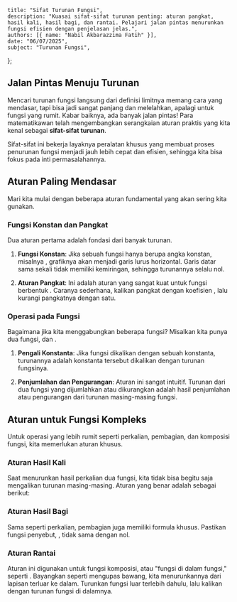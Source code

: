     title: "Sifat Turunan Fungsi",
    description: "Kuasai sifat-sifat turunan penting: aturan pangkat, hasil kali, hasil bagi, dan rantai. Pelajari jalan pintas menurunkan fungsi efisien dengan penjelasan jelas.",
    authors: [{ name: "Nabil Akbarazzima Fatih" }],
    date: "06/07/2025",
    subject: "Turunan Fungsi",
};

## Jalan Pintas Menuju Turunan

Mencari turunan fungsi langsung dari definisi limitnya memang cara yang mendasar, tapi bisa jadi sangat panjang dan melelahkan, apalagi untuk fungsi yang rumit. Kabar baiknya, ada banyak jalan pintas! Para matematikawan telah mengembangkan serangkaian aturan praktis yang kita kenal sebagai **sifat-sifat turunan**.

Sifat-sifat ini bekerja layaknya peralatan khusus yang membuat proses penurunan fungsi menjadi jauh lebih cepat dan efisien, sehingga kita bisa fokus pada inti permasalahannya.

## Aturan Paling Mendasar

Mari kita mulai dengan beberapa aturan fundamental yang akan sering kita gunakan.

### Fungsi Konstan dan Pangkat

Dua aturan pertama adalah fondasi dari banyak turunan.

1.  **Fungsi Konstan**: Jika sebuah fungsi hanya berupa angka konstan, misalnya <InlineMath math="f(x) = k" />, grafiknya akan menjadi garis lurus horizontal. Garis datar sama sekali tidak memiliki kemiringan, sehingga turunannya selalu nol.
    
    <BlockMath math="f(x) = k \implies f'(x) = 0" />

2.  **Aturan Pangkat**: Ini adalah aturan yang sangat kuat untuk fungsi berbentuk <InlineMath math="f(x) = ax^n" />. Caranya sederhana, kalikan pangkat <InlineMath math="n" /> dengan koefisien <InlineMath math="a" />, lalu kurangi pangkatnya dengan satu.
    
    <BlockMath math="f(x) = ax^n \implies f'(x) = n \cdot ax^{n-1}" />

### Operasi pada Fungsi

Bagaimana jika kita menggabungkan beberapa fungsi? Misalkan kita punya dua fungsi, <InlineMath math="u(x)" /> dan <InlineMath math="v(x)" />.

1.  **Pengali Konstanta**: Jika fungsi dikalikan dengan sebuah konstanta, turunannya adalah konstanta tersebut dikalikan dengan turunan fungsinya.
    
    <BlockMath math="f(x) = k \cdot u(x) \implies f'(x) = k \cdot u'(x)" />

2.  **Penjumlahan dan Pengurangan**: Aturan ini sangat intuitif. Turunan dari dua fungsi yang dijumlahkan atau dikurangkan adalah hasil penjumlahan atau pengurangan dari turunan masing-masing fungsi.
    
    <BlockMath math="f(x) = u(x) \pm v(x) \implies f'(x) = u'(x) \pm v'(x)" />

## Aturan untuk Fungsi Kompleks

Untuk operasi yang lebih rumit seperti perkalian, pembagian, dan komposisi fungsi, kita memerlukan aturan khusus.

### Aturan Hasil Kali

Saat menurunkan hasil perkalian dua fungsi, kita tidak bisa begitu saja mengalikan turunan masing-masing. Aturan yang benar adalah sebagai berikut:

<BlockMath math="f(x) = u(x)v(x) \implies f'(x) = u'(x)v(x) + u(x)v'(x)" />

### Aturan Hasil Bagi

Sama seperti perkalian, pembagian juga memiliki formula khusus. Pastikan fungsi penyebut, <InlineMath math="v(x)" />, tidak sama dengan nol.

<BlockMath math="f(x) = \frac{u(x)}{v(x)} \implies f'(x) = \frac{u'(x)v(x) - u(x)v'(x)}{[v(x)]^2}" />

### Aturan Rantai

Aturan ini digunakan untuk fungsi komposisi, atau "fungsi di dalam fungsi," seperti <InlineMath math="f(x) = [u(x)]^n" />. Bayangkan seperti mengupas bawang, kita menurunkannya dari lapisan terluar ke dalam. Turunkan fungsi luar terlebih dahulu, lalu kalikan dengan turunan fungsi di dalamnya.

<BlockMath math="f(x) = [u(x)]^n \implies f'(x) = n[u(x)]^{n-1} \cdot u'(x)" />